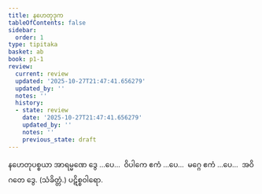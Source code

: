 ```yaml
---
title: နဟေတုဒုက
tableOfContents: false
sidebar:
  order: 1
type: tipitaka
basket: ab
book: p1-1
review:
  current: review
  updated: '2025-10-27T21:47:41.656279'
  updated_by: ''
  notes: ''
  history:
  - state: review
    date: '2025-10-27T21:47:41.656279'
    updated_by: ''
    notes: ''
    previous_state: draft
---
```



<ReviewStatus review={frontmatter.review} showDetails={true} />

<HypothesisAnnotation frontmatter={frontmatter} />

<DynamicBreadcrumb />

<Division number="7" book="p1-1" e="ch" v="36" p="444">

<Paragraph number="2822" book="p1-1">
နဟေတုပစ္စယာ အာရမ္မဏေ ဒွေ …ပေ…  ဝိပါကေ ဧကံ …ပေ…  မဂ္ဂေ ဧကံ …ပေ…  အဝိဂတေ ဒွေ. (သံခိတ္တံ.)

</Paragraph>
</Division>

<Paragraph number="2823" type="center" book="p1-1">
ပဋိစ္စဝါရော.
</Paragraph>